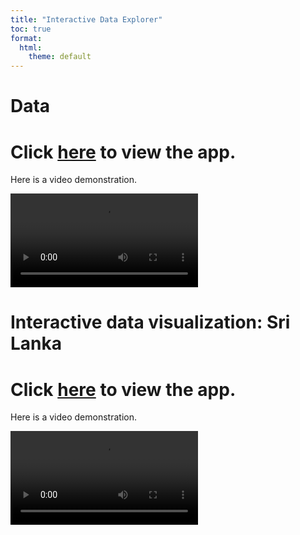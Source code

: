 ```yaml
---
title: "Interactive Data Explorer"
toc: true
format:
  html:
    theme: default
---
```


<!-- Google tag (gtag.js) -->
<script async src="https://www.googletagmanager.com/gtag/js?id=G-MMF7S9CQZW"></script>
<script>
  window.dataLayer = window.dataLayer || [];
  function gtag(){dataLayer.push(arguments);}
  gtag('js', new Date());

  gtag('config', 'G-MMF7S9CQZW');
</script>

# Data

# Click [here](https://denguedatahub.shinyapps.io/denguedatahub/) to view the app.

Here is a video demonstration.

<!--![](dh.mov)-->

![](shinyapp.mp4)

# Interactive data visualization: Sri Lanka

# Click [here](https://github.com/thiyangt/denguetsibbletalk) to view the app.

Here is a video demonstration.

![](c1_and_c2.mov)